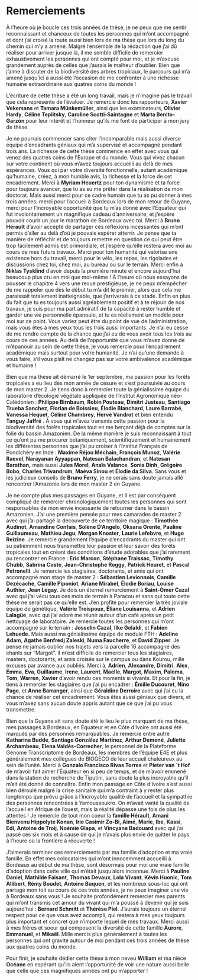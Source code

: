 # Remerciements

\lettrine[lines=8, lraise=0.05, findent=.5em, image=true]{img/cecile_rescan/cecile_rescan_L1.jpg}{} À l’heure où je boucle ces trois années de thèse, je ne peux que me
sentir reconnaissant et chanceux de toutes les personnes qui m’ont
accompagné et dont j’ai croisé la route aussi bien lors de ma thèse que
lors du long du chemin qui m’y a amené. Malgré l’ensemble de la
rédaction que j’ai dû réaliser pour arriver jusque là, il me semble
difficile de remercier exhaustivement les personnes qui ont compté pour
moi, et je m’excuse grandement auprès de celles que j’aurais le malheur
d’oublier. Bien que j’aime à discuter de la biodiversité des arbres
tropicaux, le parcours qui m’a amené jusqu’ici a aussi été l’occasion de
me confronter à une richesse humaine extraordinaire aux quatres coins du
monde !

L’écriture de cette thèse a été un long travail, mais je n’imagine pas
le travail que cela représente de l’évaluer. Je remercie donc les
rapporteurs, **Xavier Vekemans** et **Tamara Münkemüller**, ainsi que les
examinateurs, **Olivier Hardy**, **Céline Teplitsky**, **Caroline
Scotti-Saintagne** et **Marta Benito-Garzón** pour leur intérêt et
l’honneur qu’ils me font de participer à mon jury de thèse.

Je ne pourrais commencer sans citer l’incomparable mais aussi diverse
équipe d’encadrants géniaux qui m’a supervisé et accompagné pendant
trois ans. La richesse de cette thèse commence en effet avec vous qui
venez des quatres coins de l’Europe et du monde. Vous qui vivez chacun
sur votre continent où vous m’avez toujours accueilli au delà de mes
espérances. Vous qui par votre diversité fonctionnelle, autant
académique qu’humaine, créez, à mon humble avis, la richesse et la force
de cet encadrement. Merci à **Myriam Heuertz** pour ton dynamisme et ta
force pour toujours avancer, que tu as su me prêter dans la réalisation
de mon doctorat. Mais aussi merci pour ce cadre humain que tu as pu
donner à mes trois années: merci pour l’accueil à Bordeaux lors de mon
retour de Guyane, merci pour l'incroyable opportunité que tu m’as donné
avec l’Équateur qui fut involontairement un magnifique cadeau
d’anniversaire, et j’espère pouvoir courir un jour le marathon de
Bordeaux avec toi. Merci à **Bruno Hérault** d’avoir accepté de partager
ces réflexions incessantes qui m’ont permis d’aller au delà d’où je
pouvais espérer atterrir. Je pense que ta manière de réfléchir et de
toujours remettre en question ce qui peut être trop facilement admis est
primordiale, et j’espère qu’elle restera avec moi au cours de mes futurs
travaux. Merci pour ton humanité qui valorise une existence hors du
travail, merci pour le vélo, les repas, les rigolades et discussions
chez toi, chez moi, au bureau ou sur le terrain. Merci enfin à **Niklas
Tysklind** d’avoir depuis la première minute et encore aujourd’hui
beaucoup plus cru en moi que moi-même ! À l’heure où nous essayons de
pousser le chapitre 4 vers une revue prestigieuse, je ne peux m'empêcher
de me rappeler que dès le début tu m’a dit le premier, alors que cela me
paraissait totalement inatteignable, que j’arriverais à ce stade. Enfin
en plus du fait que tu es toujours aussi agréablement positif et à te
réjouir de nos travaux, je suis pour ma part admiratif de ta capacité à
rester humble et garder une vie personnelle épanouie, et tu es
réellement un modèle pour moi sur ce point. Vous variez peut être du
point de vue de l’administration, mais vous êtes à mes yeux tous les
trois aussi importants. Je n’ai eu cesse de me rendre compte de la
chance que j’ai eu de vous avoir tous les trois au cours de ces années.
Au delà de l’opportunité que vous m’avez donné de m’épanouir au sein de
cette thèse, je vous remercie pour l’encadrement académique mais surtout
pour votre humanité. Je n’ai qu’une demande à vous faire, s’il vous
plaît ne changez pas sur votre ambivalence académique et humaine !

Bien que ma thèse ait démarré le 1er septembre, ma passion pour les
forêts tropicales a eu lieu dès mon année de césure et s’est poursuivie
au cours de mon master 2. Je tiens donc à remercier toute la
génialissime équipe du laboratoire d’écologie végétale appliquée de
l’Institut Agronomique néo-Calédonien : **Philippe Birnbaum**, **Robin
Pouteau**, **Dimitri Justeau**, **Santiago Trueba Sanchez**, **Florian
de Boissieu**, **Élodie Blanchard**, **Laure Barrabé**, **Vanessa
Hequet**, **Céline Chambrey**, **Hervé Vandrot** et bien entendu
**Tanguy Jaffré** . À vous qui m’avez transmis cette passion pour la
biodiversité des forêts tropicales tout en me berçant déjà de comptes
sur la folie du bassin Amazonien. De la même manière je suis
reconnaissant à tout ce qu’ont pu me procurer botaniquement,
scientifiquement et humainement les différentes personnes que j’ai pu
croiser à l'Institut Français de Pondichéry en Inde : **Maxime Réjou
Méchain**, **François Munoz**, **Valérie Raevel**, **Narayanan
Ayyappan**, **Natesan Balachandran**, et **Natesan Barathan,** mais
aussi **Jules Morel**, **Anaïs Valance**, **Sonia Dinh**, **Grégoire
Bobo**, **Charles Trivandrum**, **Maéva Sinou** et **Élodie da Silva**.
Sans vous et les judicieux conseils de **Bruno Ferry**, je ne serais
sans doute jamais allé rencontrer l’Amazonie lors de mon master 2 en
Guyane.

Je ne compte plus mes passages en Guyane, et il est par conséquent
compliqué de remercier chronologiquement toutes les personnes qui sont
responsables de mon envie incessante de retourner dans le bassin
Amazonien. J’ai une première pensée pour mes camarades de master 2 avec
qui j’ai partagé la découverte de ce territoire magique : **Timothée
Audinot**, **Amandine Confais**, **Solène D’Angelo**, **Oksana Grente**,
**Pauline Guillaumeau**, **Mathieu Jegu**, **Morgan Knoster**, **Laurie
Lefebvre**, et **Hugo Reizine**. Je remercie grandement l’équipe
d’encadrants du master qui ont su patiemment nous transmettre leur
passion et leur savoir des forêts tropicales tout en créant des
conditions d’étude adorables que j’ai rarement pu rencontrer en France :
**Eric Marcon**, **Stéphane Traissac**, **Timothy Chubb**, **Sabrina
Coste**, **Jean-Christophe Roggy**, **Patrick Heuret**, et **Pascal
Petronelli**. Je remercie les stagiaires, doctorants, et amis qui ont
accompagné mon stage de master 2 : **Sébastien Levionnois**, **Camille
Dezécache**, **Camille Piponiot**, **Ariane Mirabel**, **Élodie
Boriau**, **Louise Authier**, **Jean Legay**. Je dois un éternel
remerciement à **Saint-Omer Cazal** avec qui j’ai vécu tous ces mois de
terrain à Paracou et sans qui toute cette thèse ne serait pas ce qu’elle
est. J’en profite pour remercier la très joviale équipe de génétique,
**Valérie Troispoux**, **Éliane Louisanna**, et **Adrien Lalagüe**, avec
qui j’ai adoré me réunir autour d’un café après un petit nettoyage de
laboratoire. Je remercie toutes les personnes qui m’ont accompagné sur
le terrain : **Josselin Cazal**, **Ilke Gelaldi**, et **Fabien
Lehuede.** Mais aussi ma génialissime équipe de module FTH : **Adeline
Adam**, **Agathe Benfredj Zaleski**, **Numa Faucherre**, et **David
Zipper**. Je pense ne jamais oublier nos trajets vers la parcelle 16
accompagné des chants sur “Margot”. Il m’est difficile de remercier tous
les stagiaires, masters, doctorants, et amis croisés sur le campus ou
dans Kourou, mille excuses par avance aux oubliés. Merci à, **Adrien**,
**Alexandre**, **Dimitri**, **Alex**, **Emma**, **Eva**, **Guillaume**,
**Irene**, **Laurent**, **Maelle**, **Margot**, **Maxim**, **Paloma**,
**Tom**, **Warren**, **Xavier** d’avoir rendu ces moments si vivants. Et
pour la fin, je tiens à remercier les stagiaires que j’ai pu encadrer :
**Émilie Ducouret**, **Nino Page**, et **Anne Barranger**, ainsi que **Géraldine Derroire**
avec qui j'ai eu la chance de réaliser cet encadrement. Vous êtes
aussi géniaux que divers, et vous m’avez sans aucun doute appris autant
que ce que j’ai pu vous transmettre.

Bien que la Guyane ait sans doute été le lieu le plus marquant de ma
thèse, mes passages à Bordeaux, en Équateur et en Côte d’Ivoire ont
aussi été marqués par des personnes remarquables. Je remercie entre
autre **Katharina Budde**, **Santiago González Martinez**, **Arthur 
Demené**, **Juliette Archambeau**, **Elena Valdés-Correcher**,
le personnel de la Plateforme Génome Transcriptome de Bordeaux,
les membres de l'équipe E4E et plus généralement mes collègues de BIOGECO
de leur accueil chaleureux au sein de l'unité. Merci à **Gonzalo Francisco
Rivas Torres** et **Pieter van \`t Hof** de m’avoir fait aimer
l’Équateur en si peu de temps, et de m’avoir emmené dans la station de
recherche de Tiputini, sans doute la plus incroyable qu’il m'ait été
donné de connaître. Enfin mon passage en Côte d’Ivoire s’est aussi bien
déroulé malgré la crise sanitaire qui m’a contraint à y rester plus
longtemps que prévu grâce à l’incroyable qualité de l’accueil et la
sympathie des personnes rencontrées à Yamoussoukro. On m’avait vanté la
qualité de l’accueil en Afrique de l’ouest, mais la réalité dépasse une
fois de plus les attentes ! Je remercie de tout mon coeur la **famille
Hérault**, **Amani Bienvenu Hippolyte Konan**, **Irie Casimir Zo-Bi,
Aimé**, **Marie**, **Ibe**, **Kassi**, **Edi**, **Antoine de Troij**,
**Noémie Glapa**, et **Vincyane Badouard** avec qui j’ai passé ces six
mois et à cause de qui je n’avais plus envie de quitter le pays à
l’heure où la frontière à réouverte !

J’aimerais terminer ces remerciements par ma famille d’adoption et ma
vraie famille. En effet mes colocataires qui m’ont innocemment accueilli
à Bordeaux au début de ma thèse, sont désormais pour moi une vraie
famille d’adoption dans cette ville qui m'était jusqu’alors inconnue.
Merci à **Pauline Daniel**, **Mathilde Faisant**, **Thomas Devaux**,
**Lola Vivant**, **Kévin Huonic**, **Tom Allibert**, **Rémy Boudet**,
**Antoine Buquen**, et les nombreux sous-loc qui ont partagé mon toit au
cours de ces trois années, je ne peux imaginer une vie à Bordeaux sans
vous ! Je souhaite profondément remercier mes parents qui m’ont transmis
cet amour du vivant qui m'a poussé à devenir qui je suis aujourd’hui :
**Bernard Schmitt** et **Thérèse Piel**. J’aurais toujours un éternel
respect pour ce que vous avez accompli, qui restera à mes yeux toujours
plus important et concret que n’importe lequel de mes travaux. Merci
aussi à mes frères et soeur qui composent la diversité de cette famille
**Aurore**, **Emmanuel**, et **Mikaël**. Mille mercis plus généralement
à toutes les personnes qui ont gravité autour de moi pendant ces trois
années de thèse aux quatres coins du monde.

Pour finir, je souhaite dédier cette thèse à mon neveu **William** et ma
nièce **Océane** en espérant qu’ils aient l’opportunité de voir une
nature aussi belle que celle que ces magnifiques années ont pu
m’apporter !


